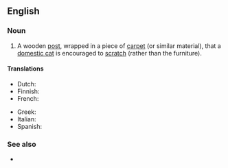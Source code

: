 ==English==

===Noun===
{{wikipedia}}
{{en-noun}}

# A wooden [[post]], wrapped in a piece of [[carpet]] (or similar material), that a [[domestic cat]] is encouraged to [[scratch]] (rather than the furniture).

====Translations====
{{trans-top|wooden post that a cat scratches}}
* Dutch: {{t+|nl|krabpaal|m}}
* Finnish: {{t+|fi|raapimapuu}}
* French: {{t+|fr|griffoir|m}}
{{trans-mid}}
* Greek: {{t+|el|ονυχοδρόμιο|n}}
* Italian: {{t|it|grattatoio|m}}
* Spanish: {{t|es|rascador|m}}
{{trans-bottom}}

===See also===
* {{l|en|cat tree}}